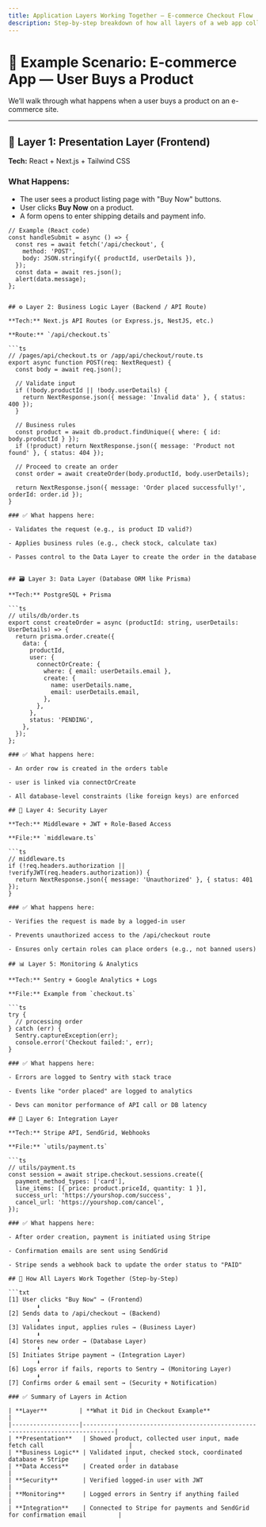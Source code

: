 ```yaml
---
title: Application Layers Working Together – E-commerce Checkout Flow
description: Step-by-step breakdown of how all layers of a web app collaborate using a real-world checkout example.
---
```


# 🎯 Example Scenario: E-commerce App — User Buys a Product

We’ll walk through what happens when a user buys a product on an e-commerce site.

---

## 🧱 Layer 1: Presentation Layer (Frontend)

**Tech:** React + Next.js + Tailwind CSS

### What Happens:
- The user sees a product listing page with "Buy Now" buttons.
- User clicks **Buy Now** on a product.
- A form opens to enter shipping details and payment info.

```tsx
// Example (React code)
const handleSubmit = async () => {
  const res = await fetch('/api/checkout', {
    method: 'POST',
    body: JSON.stringify({ productId, userDetails }),
  });
  const data = await res.json();
  alert(data.message);
};


## ⚙️ Layer 2: Business Logic Layer (Backend / API Route)

**Tech:** Next.js API Routes (or Express.js, NestJS, etc.)

**Route:** `/api/checkout.ts`

```ts
// /pages/api/checkout.ts or /app/api/checkout/route.ts
export async function POST(req: NextRequest) {
  const body = await req.json();

  // Validate input
  if (!body.productId || !body.userDetails) {
    return NextResponse.json({ message: 'Invalid data' }, { status: 400 });
  }

  // Business rules
  const product = await db.product.findUnique({ where: { id: body.productId } });
  if (!product) return NextResponse.json({ message: 'Product not found' }, { status: 404 });

  // Proceed to create an order
  const order = await createOrder(body.productId, body.userDetails);

  return NextResponse.json({ message: 'Order placed successfully!', orderId: order.id });
}

### ✅ What happens here:

- Validates the request (e.g., is product ID valid?)

- Applies business rules (e.g., check stock, calculate tax)

- Passes control to the Data Layer to create the order in the database


## 🗃️ Layer 3: Data Layer (Database ORM like Prisma)

**Tech:** PostgreSQL + Prisma

```ts
// utils/db/order.ts
export const createOrder = async (productId: string, userDetails: UserDetails) => {
  return prisma.order.create({
    data: {
      productId,
      user: {
        connectOrCreate: {
          where: { email: userDetails.email },
          create: {
            name: userDetails.name,
            email: userDetails.email,
          },
        },
      },
      status: 'PENDING',
    },
  });
};

### ✅ What happens here:

- An order row is created in the orders table

- user is linked via connectOrCreate

- All database-level constraints (like foreign keys) are enforced

## 🔐 Layer 4: Security Layer

**Tech:** Middleware + JWT + Role-Based Access  

**File:** `middleware.ts`

```ts
// middleware.ts
if (!req.headers.authorization || !verifyJWT(req.headers.authorization)) {
  return NextResponse.json({ message: 'Unauthorized' }, { status: 401 });
}

### ✅ What happens here:

- Verifies the request is made by a logged-in user

- Prevents unauthorized access to the /api/checkout route

- Ensures only certain roles can place orders (e.g., not banned users)

## 📊 Layer 5: Monitoring & Analytics

**Tech:** Sentry + Google Analytics + Logs  

**File:** Example from `checkout.ts`

```ts
try {
  // processing order
} catch (err) {
  Sentry.captureException(err);
  console.error('Checkout failed:', err);
}

### ✅ What happens here:

- Errors are logged to Sentry with stack trace

- Events like "order placed" are logged to analytics

- Devs can monitor performance of API call or DB latency

## 🔌 Layer 6: Integration Layer

**Tech:** Stripe API, SendGrid, Webhooks  

**File:** `utils/payment.ts`

```ts
// utils/payment.ts
const session = await stripe.checkout.sessions.create({
  payment_method_types: ['card'],
  line_items: [{ price: product.priceId, quantity: 1 }],
  success_url: 'https://yourshop.com/success',
  cancel_url: 'https://yourshop.com/cancel',
});

### ✅ What happens here:

- After order creation, payment is initiated using Stripe

- Confirmation emails are sent using SendGrid

- Stripe sends a webhook back to update the order status to "PAID"

## 🔁 How All Layers Work Together (Step-by-Step)

```txt
[1] User clicks "Buy Now" → (Frontend)
        ⬇️
[2] Sends data to /api/checkout → (Backend)
        ⬇️
[3] Validates input, applies rules → (Business Layer)
        ⬇️
[4] Stores new order → (Database Layer)
        ⬇️
[5] Initiates Stripe payment → (Integration Layer)
        ⬇️
[6] Logs error if fails, reports to Sentry → (Monitoring Layer)
        ⬇️
[7] Confirms order & email sent → (Security + Notification)

### ✅ Summary of Layers in Action

| **Layer**         | **What it Did in Checkout Example**                                          |
|-------------------|-------------------------------------------------------------------------------|
| **Presentation**   | Showed product, collected user input, made fetch call                        |
| **Business Logic** | Validated input, checked stock, coordinated database + Stripe                |
| **Data Access**    | Created order in database                                                    |
| **Security**       | Verified logged-in user with JWT                                             |
| **Monitoring**     | Logged errors in Sentry if anything failed                                   |
| **Integration**    | Connected to Stripe for payments and SendGrid for confirmation email         |
